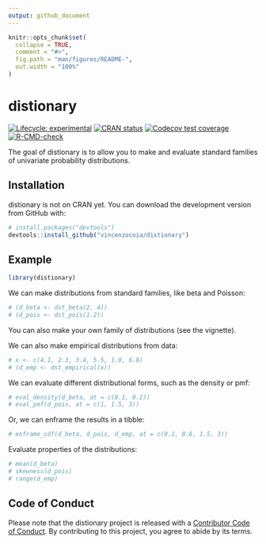 ```yaml
---
output: github_document
---
```


<!-- README.md is generated from README.Rmd. Please edit that file -->

```r
knitr::opts_chunk$set(
  collapse = TRUE,
  comment = "#>",
  fig.path = "man/figures/README-",
  out.width = "100%"
)
```

# distionary

<!-- badges: start -->
[![Lifecycle: experimental](https://img.shields.io/badge/lifecycle-experimental-orange.svg)](https://lifecycle.r-lib.org/articles/stages.html#experimental)
[![CRAN status](https://www.r-pkg.org/badges/version/distionary)](https://CRAN.R-project.org/package=distionary)
[![Codecov test coverage](https://codecov.io/gh/vincenzocoia/distionary/branch/main/graph/badge.svg)](https://codecov.io/gh/vincenzocoia/distionary?branch=main)
[![R-CMD-check](https://github.com/vincenzocoia/distionary/workflows/R-CMD-check/badge.svg)](https://github.com/vincenzocoia/distionary/actions)
<!-- badges: end -->

The goal of distionary is to allow you to make and evaluate standard families of univariate probability distributions.

## Installation

distionary is not on CRAN yet. You can download the development version from GitHub with:

``` r
# install.packages("devtools")
devtools::install_github("vincenzocoia/distionary")
```
## Example

```r
library(distionary)
```

We can make distributions from standard families, like beta and Poisson:

```r
# (d_beta <- dst_beta(2, 4))
# (d_pois <- dst_pois(1.2))
```

You can also make your own family of distributions (see the vignette). 

We can also make empirical distributions from data:

```r
# x <- c(4.1, 2.3, 3.4, 5.5, 1.0, 6.8)
# (d_emp <- dst_empirical(x))
```

We can evaluate different distributional forms, such as the density or pmf:

```r
# eval_density(d_beta, at = c(0.1, 0.2))
# eval_pmf(d_pois, at = c(1, 1.5, 3))
```

Or, we can enframe the results in a tibble:

```r
# enframe_cdf(d_beta, d_pois, d_emp, at = c(0.1, 0.6, 1.5, 3))
```

Evaluate properties of the distributions:

```r
# mean(d_beta)
# skewness(d_pois)
# range(d_emp)
```


## Code of Conduct

Please note that the distionary project is released with a [Contributor Code of Conduct](https://contributor-covenant.org/version/2/0/CODE_OF_CONDUCT.html). By contributing to this project, you agree to abide by its terms.
